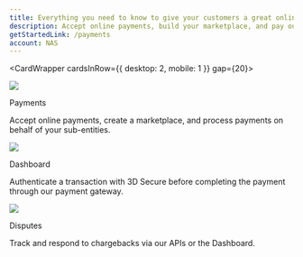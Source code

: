```yaml
---
title: Everything you need to know to give your customers a great online experience
description: Accept online payments, build your marketplace, and pay out to your sub-entities, sellers and service providers.
getStartedLink: /payments
account: NAS
---
```



<CardWrapper cardsInRow={{ desktop: 2, mobile: 1 }} gap={20}>

<Box>

<img src="/NAS/Homepage/Payments.svg" />

<TextWrapper headerType="h3">Payments</TextWrapper>

Accept online payments, create a marketplace, and process payments on behalf of your sub-entities.

<Box vertical="xsm">
<ArrowLink href="/payments" title="Card payments" />
</Box>
<Box vertical="xsm">
<ArrowLink href="/marketplaces" title="Marketplace" />
</Box>

</Box>

<Box>

<img src="/NAS/Homepage/Dashboard.svg" />

<TextWrapper headerType="h3">Dashboard</TextWrapper>

Authenticate a transaction with 3D Secure before completing the payment through our payment gateway.

<Box vertical="xsm">
<ArrowLink href="/dashboard/track-and-manage-payments" title="Manage payments" />
</Box>
<Box vertical="xsm">
<ArrowLink href="/dashboard/generate-reports" title="Generate reports" />
</Box>
<Box vertical="xsm">
<ArrowLink href="/dashboard/analytics" title="View analytics" />
</Box>

</Box>

<Box>

<img src="/NAS/Homepage/disputes.svg" />

<TextWrapper headerType="h3">Disputes</TextWrapper>

Track and respond to chargebacks via our APIs or the Dashboard.

<Box vertical="xsm">
<ArrowLink href="/risk-management/disputes/disputes-api" title="Manage disputes via API" />
</Box>
<Box vertical="xsm">
<ArrowLink href="/dashboard/manage-disputes" title="Manage disputes via Dashboard" />
</Box>
<Box vertical="xsm">
<ArrowLink href="/risk-management/disputes/file-uploader" title="Upload evidence" />
</Box>

</Box>

</CardWrapper>


